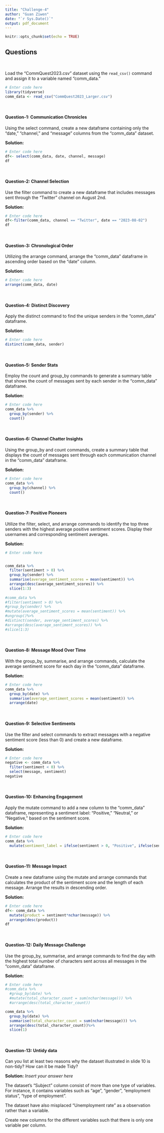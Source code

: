 ```yaml
---
title: "Challenge-4"
author: "Guan Ziwen"
date: "`r Sys.Date()`"
output: pdf_document
---
```


```r
knitr::opts_chunk$set(echo = TRUE)
```

<style>
p.comment {
background-color: #DBDBDB;
padding: 10px;
border: 1px solid black;
margin-left: 25px;
border-radius: 5px;
font-style: italic;
}

</style>

## Questions
<br>

Load the "CommQuest2023.csv" dataset using the `read_csv()` command and assign it to a variable named "comm_data." 

```r
# Enter code here
library(tidyverse)
comm_data <- read_csv("CommQuest2023_Larger.csv")

```
<br>


#### Question-1: Communication Chronicles

Using the select command, create a new dataframe containing only the "date," "channel," and "message" columns from the "comm_data" dataset.

**Solution:**

```r
# Enter code here
df<- select(comm_data, date, channel, message)
df
```
<br>

#### Question-2: Channel Selection

Use the filter command to create a new dataframe that includes messages sent through the "Twitter" channel on August 2nd.

**Solution:**

```r
# Enter code here
df<-filter(comm_data, channel == "Twitter", date == "2023-08-02")
df
```
<br>

#### Question-3: Chronological Order

Utilizing the arrange command, arrange the "comm_data" dataframe in ascending order based on the "date" column.

**Solution:**

```r
# Enter code here
arrange(comm_data, date)
```
<br>

#### Question-4: Distinct Discovery

Apply the distinct command to find the unique senders in the "comm_data" dataframe.

**Solution:**

```r
# Enter code here
distinct(comm_data, sender)
```
<br>

#### Question-5: Sender Stats

Employ the count and group_by commands to generate a summary table that shows the count of messages sent by each sender in the "comm_data" dataframe.

**Solution:**

```r
# Enter code here
comm_data %>%
  group_by(sender) %>%
  count()
```
<br>

#### Question-6: Channel Chatter Insights

Using the group_by and count commands, create a summary table that displays the count of messages sent through each communication channel in the "comm_data" dataframe.

**Solution:**

```r
# Enter code here
comm_data %>%
  group_by(channel) %>%
  count()
```
<br>

#### Question-7: Positive Pioneers

Utilize the filter, select, and arrange commands to identify the top three senders with the highest average positive sentiment scores. Display their usernames and corresponding sentiment averages.

**Solution:**

```r
# Enter code here


comm_data %>%
  filter(sentiment > 0) %>%
  group_by(sender) %>%
  summarise(average_sentiment_scores = mean(sentiment)) %>%
  arrange(desc(average_sentiment_scores)) %>%
  slice(1:3)
  
#comm_data %>%
#filter(sentiment > 0) %>%
#group_by(sender) %>%
#mutate(average_sentiment_scores = mean(sentiment)) %>%
#ungroup()%>%
#distinct(sender, average_sentiment_scores) %>%
#arrange(desc(average_sentiment_scores)) %>%
#slice(1:3)

```
<br>

#### Question-8: Message Mood Over Time

With the group_by, summarise, and arrange commands, calculate the average sentiment score for each day in the "comm_data" dataframe.

**Solution:**

```r
# Enter code here
comm_data %>%
  group_by(date) %>%
  summarise(average_sentiment_scores = mean(sentiment)) %>%
  arrange(date)

```
<br>

#### Question-9: Selective Sentiments

Use the filter and select commands to extract messages with a negative sentiment score (less than 0) and create a new dataframe.

**Solution:**

```r
# Enter code here
negative <- comm_data %>%
  filter(sentiment < 0) %>%
  select(message, sentiment)
negative
```
<br>

#### Question-10: Enhancing Engagement

Apply the mutate command to add a new column to the "comm_data" dataframe, representing a sentiment label: "Positive," "Neutral," or "Negative," based on the sentiment score.

**Solution:**

```r
# Enter code here
comm_data %>%
  mutate(sentiment_label = ifelse(sentiment > 0, "Positive", ifelse(sentiment == 0, "Neutral", "Negative")))

```
<br>

#### Question-11: Message Impact

Create a new dataframe using the mutate and arrange commands that calculates the product of the sentiment score and the length of each message. Arrange the results in descending order.

**Solution:**

```r
# Enter code here
df<- comm_data %>%
  mutate(product = sentiment*nchar(message)) %>%
  arrange(desc(product))
df
```
<br>

#### Question-12: Daily Message Challenge

Use the group_by, summarise, and arrange commands to find the day with the highest total number of characters sent across all messages in the "comm_data" dataframe.

**Solution:**

```r
# Enter code here
#comm_data %>%
  #group_by(date) %>%
  #mutate(total_character_count = sum(nchar(message))) %>%
  #arrange(desc(total_character_count))

comm_data %>%
  group_by(date) %>%
  summarise(total_character_count = sum(nchar(message))) %>%
  arrange(desc(total_character_count))%>%
  slice(1)
```
<br>

#### Question-13: Untidy data

Can you list at least two reasons why the dataset illustrated in slide 10 is non-tidy? How can it be made Tidy?

**Solution:** _Insert your answer here_

The dataset's "Subject" column consist of more than one type of variables. For instance, it contains variables such as "age", "gender", "employment status", "type of employment".

The dataset have also misplaced                                           "Unemployment rate" as a observation rather than a variable.

Create new columns for the different variables such that there is only one variable per column.

